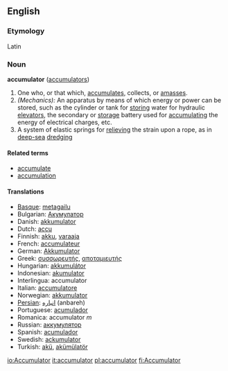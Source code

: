 ==English==
===Etymology===
Latin

===Noun===
'''accumulator''' ([[accumulators]])

#One who, or that which, [[accumulate]]s, collects, or [[amass]]es.
#''(Mechanics):'' An apparatus by means of which energy or power can be stored, such as the cylinder or tank for [[storing]] water for hydraulic [[elevators]], the secondary or [[storage]] battery used for [[accumulating]] the energy of electrical charges, etc.
#A system of elastic springs for [[relieving]] the strain upon a rope, as in [[deep-sea]] [[dredging]]

====Related terms====
*[[accumulate]]
*[[accumulation]]

==== Translations ====
*[[Basque]]: [[metagailu]]
*Bulgarian: [[Акумулатор]]
*Danish: [[akkumulator]]
*Dutch: [[accu]]
*Finnish: [[akku]], [[varaaja]]
*French: [[accumulateur]]
*German: [[Akkumulator]]
*Greek: [[συσσωρευτής]], [[αποταμιευτής]]
*Hungarian: [[akkumulátor]]
*Indonesian: [[akumulator]]
*Interlingua: accumulator
*Italian: [[accumulatore]]
*Norwegian: [[akkumulator]]
*[[Persian]]: [[انباره]] (anbareh)
*Portuguese: [[acumulador]]
*Romanica: accumulator ''m''
*Russian: [[m:w:ru:аккумулятор|аккумулятор]]
*Spanish: [[acumulador]]
*Swedish: [[ackumulator]]
*Turkish: [[akü]], [[akümülatör]]

[[io:Accumulator]]
[[it:accumulator]]
[[pl:accumulator]]
[[fi:Accumulator]]